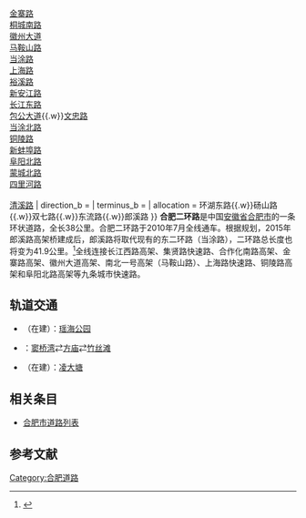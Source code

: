 {{About|合肥二环路|其他同名道路|二环路|曾经的合肥东二环路|当涂路}}
{{Infobox road2
| name = 二环路
| alternate_name = 
| image = South Erhuan Rd.jpg
| image_notes = 南二环路（东流路）政务区段
| map = 
| length_km = 41.9
| length_round = 
| length_ref = 
| established = 
| direction_a = 
| terminus_a = 
| loop = 合肥市区
| junction = [[长江西路_(合肥)|长江西路]]<br>[[黄山路|黄山路]]<br>[[望江西路|望江西路]]<br>[[集贤路|集贤路]]<br>[[潜山路|潜山路]]<br>[[合作化南路|合作化南路]]{{.w}}[[金寨路|金寨路]]<br>[[桐城南路|桐城南路]]<br>[[徽州大道|徽州大道]]<br>[[马鞍山路|马鞍山路]]<br>[[当涂路|当涂路]]<br>[[上海路_(合肥)|上海路]]<br>[[裕溪路|裕溪路]]<br>[[新安江路|新安江路]]<br>[[长江东路|长江东路]]<br>[[包公大道|包公大道]]{{.w}}[[文忠路|文忠路]]<br>[[当涂北路|当涂北路]]<br>[[铜陵路|铜陵路]]<br>[[新蚌埠路|新蚌埠路]]<br>[[阜阳北路|阜阳北路]]<br>[[蒙城北路|蒙城北路]]<br>[[四里河路|四里河路]]<br>{{中国国道名|206|[[烟汕线|烟汕线]]}}<br>[[清溪路|清溪路]]
| direction_b = 
| terminus_b = 
| allocation = 环湖东路{{.w}}砀山路{{.w}}双七路{{.w}}东流路{{.w}}郎溪路
}}
'''合肥二环路'''是中国[[安徽省|安徽省]][[合肥市|合肥市]]的一条环状道路，全长38公里。合肥二环路于2010年7月全线通车。根据规划，2015年郎溪路高架桥建成后，郎溪路将取代现有的东二环路（当涂路），二环路总长度也将变为41.9公里。<ref>{{Cite web |url=http://www.ah.xinhuanet.com/2014-03/14/c_119764015.htm |title=合肥郎溪路高架桥4月开建 建成后将成新东二环 |accessdate=2014-05-09 |archive-date=2014-05-12 |archive-url=https://web.archive.org/web/20140512213901/http://www.ah.xinhuanet.com/2014-03/14/c_119764015.htm |dead-url=no }}</ref>全线连接长江西路高架、集贤路快速路、合作化南路高架、金寨路高架、徽州大道高架、南北一号高架（马鞍山路）、上海路快速路、铜陵路高架和阜阳北路高架等九条城市快速路。

== 轨道交通 ==
* {{合肥轨道交通线路名|1|1号线}}（在建）：[[瑶海公园站|瑶海公园]]
* {{合肥轨道交通线路名|3|3号线}}：[[窦桥湾站|窦桥湾]]⇄[[方庙站|方庙]]⇄[[竹丝滩站|竹丝滩]]
* {{合肥轨道交通线路名|5|5号线}}（在建）：[[凌大塘站|凌大塘]]


==相关条目==
*[[合肥市道路列表|合肥市道路列表]]

==参考文献==
{{reflist}}

{{合肥市主要道路}}
{{DEFAULTSORT:E}}
[[Category:合肥道路|Category:合肥道路]]